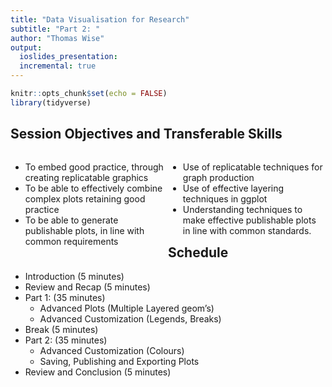 ```yaml
---
title: "Data Visualisation for Research"
subtitle: "Part 2: "
author: "Thomas Wise"
output: 
  ioslides_presentation:
  incremental: true
---
```


```r
knitr::opts_chunk$set(echo = FALSE)
library(tidyverse)
```

## Session Objectives and Transferable Skills

<div style="float: left; width: 50%;">
- To embed good practice, through creating replicatable graphics
- To be able to effectively combine complex plots retaining good practice
- To be able to generate publishable plots, in line with common requirements 
</div>
<div style="float: right; width: 50%;">
- Use of replicatable techniques for graph production 
- Use of effective layering techniques in ggplot
- Understanding techniques to make effective publishable plots in line with common standards.
</div>

## Schedule 

- Introduction (5 minutes)
- Review and Recap (5 minutes)
- Part 1: (35 minutes)
    - Advanced Plots (Multiple Layered geom's)
    - Advanced Customization (Legends, Breaks)
- Break (5 minutes)
- Part 2: (35 minutes)
    - Advanced Customization (Colours)
    - Saving, Publishing and Exporting Plots
- Review and Conclusion (5 minutes)


## 